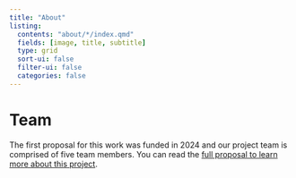 ```yaml
---
title: "About"
listing:
  contents: "about/*/index.qmd"
  fields: [image, title, subtitle]
  type: grid
  sort-ui: false
  filter-ui: false
  categories: false
---
```


# Team

The first proposal for this work was funded in 2024 and our project team is comprised of five team members. You can read the [full proposal to learn more about this project](pages/gallery/proposal/).
